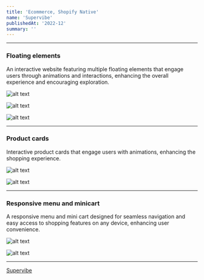 ```yaml
---
title: 'Ecommerce, Shopify Native'
name: 'Supervibe'
publishedAt: '2022-12'
summary: ''
---
```


***

### Floating elements

An interactive website featuring multiple floating elements that engage users through animations and interactions, enhancing the overall experience and encouraging exploration.

![alt text](/images/supervibe/Supervibe-1.jpeg)

![alt text](/images/supervibe/Supervibe-7.jpeg)

![alt text](/images/supervibe/Supervibe-4.jpeg)

***

### Product cards

Interactive product cards that engage users with animations, enhancing the shopping experience.

![alt text](/images/supervibe/Supervibe-5.jpeg)

![alt text](/images/supervibe/Supervibe-6.jpeg)

*** 

### Responsive menu and minicart 

A responsive menu and mini cart designed for seamless navigation and easy access to shopping features on any device, enhancing user convenience.

![alt text](/images/supervibe/Supervibe-2.jpeg)

![alt text](/images/supervibe/Supervibe-3.jpeg)

***

[Supervibe](https://supervibe.co/)